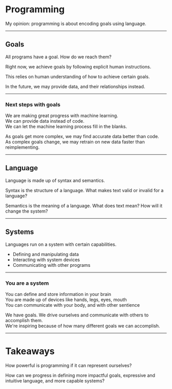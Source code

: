 # Programming

My opinion: programming is about encoding goals using language.

---

## Goals

All programs have a goal. How do we reach them?

Right now, we achieve goals by following explicit human instructions.

This relies on human understanding of how to achieve certain goals.

In the future, we may provide data, and their relationships instead.

---

### Next steps with goals

We are making great progress with machine learning.  
We can provide data instead of code.  
We can let the machine learning process fill in the blanks.  

As goals get more complex, we may find accurate data better than code.  
As complex goals change, we may retrain on new data faster than reimplementing.  

---

## Language

Language is made up of syntax and semantics.

Syntax is the structure of a language. What makes text valid or invalid for a language?

Semantics is the meaning of a language. What does text mean? How will it change the system?

---

## Systems

Languages run on a system with certain capabilities.

- Defining and manipulating data
- Interacting with system devices
- Communicating with other programs

---

### You are a system

You can define and store information in your brain  
You are made up of devices like hands, legs, eyes, mouth  
You can communicate with your body, and with other sentience  

We have goals. We drive ourselves and communicate with others to accomplish them.  
We're inspiring because of how many different goals we can accomplish.  

---

# Takeaways

How powerful is programming if it can represent ourselves?  

How can we progress in defining more impactful goals, expressive and intuitive language, and more capable systems?
